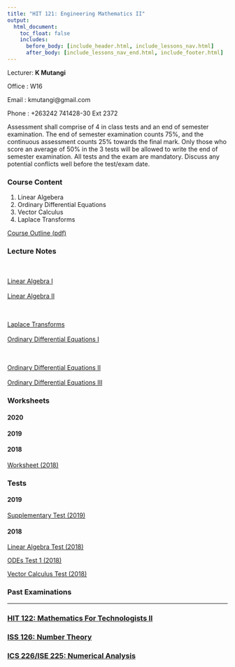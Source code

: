 ```yaml
---
title: "HIT 121: Engineering Mathematics II"
output:
  html_document:
    toc_float: false
    includes:
      before_body: [include_header.html, include_lessons_nav.html]
      after_body: [include_lessons_nav_end.html, include_footer.html]
---
```


Lecturer: **K Mutangi**

Office  : W16

Email   : kmutangi@gmail.com

Phone   : +263242 741428-30 Ext 2372

Assessment shall comprise of 4 in class tests and an end of semester examination. The end of semester examination counts 75%, and the continuous assessment counts 25% towards the final mark. Only those who score an average of 50% in the 3 tests will be allowed to write the end of semester 
examination. All tests and the exam are mandatory. Discuss any potential conflicts well before the test/exam date.


### Course Content
(@) Linear Algebera
(@) Ordinary Differential Equations
(@) Vector Calculus
(@) Laplace Transforms

[Course Outline (pdf)](https://drive.google.com/file/d/1YTM2qJU8BMlOpyXgHQxKCzXpT6_iHT0F/view?usp=sharing)

### Lecture Notes

<div class = "row">
  
<div class = "col-md-4">
<br><br>
[Linear Algebra I](https://drive.google.com/file/d/1djpop6x1BY1wN7lPyhQRthUcFcjGxJwL/view?usp=sharing)
<br><br>
[Linear Algebra II](https://drive.google.com/file/d/1wtGffPnOoLBvV5tZgAkNUJ6pw5QxxdAs/view?usp=sharing)
</div>
  


<div class = "col-md-4">
<br><br>
[Laplace Transforms](https://drive.google.com/file/d/1feoB6yBJ9zSPkRDRn_ec2XDMwue1LDcC/view?usp=sharing)
<br><br>
[Ordinary Differential Equations I](https://drive.google.com/file/d/1YT8uUMDoNXOC0_B0VOKAGCAntD8KKCUo/view?usp=sharing)
</div>  

<div class = "col-md-4">
<br><br>
[Ordinary Differential Equations II](https://drive.google.com/file/d/1ZgyyM8xoNpQIhZgidEiHnwgkkaXGxEUs/view?usp=sharing)
<br><br>
[Ordinary Differential Equations III](https://drive.google.com/file/d/1epZNoi3RZFoSmJxAZ9ZteXXCoVncA8ME/view?usp=sharing)
</div>
</div>


### Worksheets


#### **2020**

#### **2019**

#### **2018**

[Worksheet  (2018)](https://drive.google.com/open?id=1oLNr8FYGHDIXHHfsGQBJLDx35hla-aVJ)





### Tests

#### **2019**

[Supplementary Test (2019)](https://drive.google.com/file/d/1n5QvKQ_YdXv6vsyZGn3-zBP3ereTqAwe/view?usp=sharing)

#### **2018**

[Linear Algebra Test (2018)](https://drive.google.com/file/d/1FOcgTUQv08dgWXtC3Zoq6R3__7fHsYYs/view?usp=sharing)

[ODEs Test 1 (2018)](https://drive.google.com/open?id=1uAwM8HfCnV6Uvo6vlF4vYz7Lse-MVa-c)

[Vector Calculus Test (2018)](https://drive.google.com/open?id=1rYNJ4RqZ_itoWrO290HCZBan6uKJU6w2)


### Past Examinations





***
### [HIT 122: Mathematics For Technologists II](hit122.html){.continue-link}
### [ISS 126: Number Theory](iss126.html){.continue-link}
### [ICS 226/ISE 225: Numerical Analysis](ics225.html){.continue-link}
